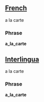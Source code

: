 ==[[French]]==
a la carte
===Phrase===
'''a_la_carte'''

==[[Interlingua]]==
a la carte
===Phrase===
'''a_la_carte'''